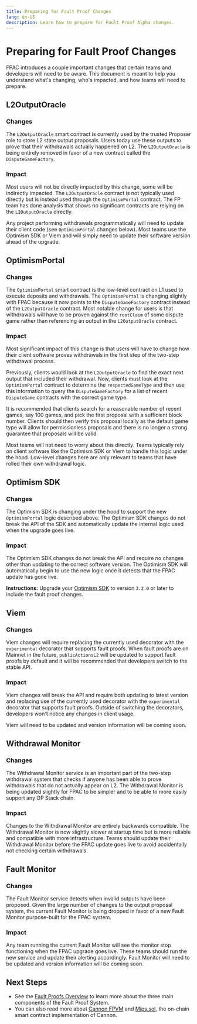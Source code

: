 ```yaml
---
title: Preparing for Fault Proof Changes
lang: en-US
description: Learn how to prepare for Fault Proof Alpha changes.
---
```



# Preparing for Fault Proof Changes

FPAC introduces a couple important changes that certain teams and developers will need to be aware.
This document is meant to help you understand what's changing, who's impacted, and how teams will need to prepare.

## L2OutputOracle

### Changes

The `L2OutputOracle` smart contract is currently used by the trusted Proposer role to store L2 state output proposals. Users today use these outputs to prove that their withdrawals actually happened on L2. The `L2OutputOracle` is being entirely removed in favor of a new contract called the `DisputeGameFactory`.

### Impact

Most users will not be directly impacted by this change, some will be indirectly impacted. The `L2OutputOracle` contract is not typically used directly but is instead used through the `OptimismPortal` contract. The FP team has done analysis that shows no significant contracts are relying on the `L2OutputOracle` directly.

Any project performing withdrawals programmatically will need to update their client code (see `OptimismPortal` changes below). Most teams use the Optimism SDK or Viem and will simply need to update their software version ahead of the upgrade.

## OptimismPortal

### Changes

The `OptimismPortal` smart contract is the low-level contract on L1 used to execute deposits and withdrawals. The `OptimismPortal` is changing slightly with FPAC because it now points to the `DisputeGameFactory` contract instead of the `L2OutputOracle` contract. Most notable change for users is that withdrawals will have to be proven against the `rootClaim` of some dispute game rather than referencing an output in the `L2OutputOracle` contract.

### Impact

Most significant impact of this change is that users will have to change how their client software proves withdrawals in the first step of the two-step withdrawal process.

Previously, clients would look at the `L2OutputOracle` to find the exact next output that included their withdrawal. Now, clients must look at the `OptimismPortal` contract to determine the `respectedGameType` and then use this information to query the `DisputeGameFactory` for a list of recent `DisputeGame` contracts with the correct game type.

It is recommended that clients search for a reasonable number of recent games, say 100 games, and pick the first proposal with a sufficient block number. Clients should then verify this proposal locally as the default game type will allow for permissionless proposals and there is no longer a strong guarantee that proposals will be valid.

Most teams will not need to worry about this directly. Teams typically rely on client software like the Optimism SDK or Viem to handle this logic under the hood. Low-level changes here are only relevant to teams that have rolled their own withdrawal logic.

## Optimism SDK

### Changes

The Optimism SDK is changing under the hood to support the new `OptimismPortal` logic described above. The Optimism SDK changes do not break the API of the SDK and automatically update the internal logic used when the upgrade goes live.

### Impact

The Optimism SDK changes do not break the API and require no changes other than updating to the correct software version. The Optimism SDK will automatically begin to use the new logic once it detects that the FPAC update has gone live.

**Instructions:** Upgrade your [Optimism SDK](https://sdk.optimism.io/) to version `3.2.0` or later to include the fault proof changes.

## Viem

### Changes
Viem changes will require replacing the currently used decorator with the `experimental` decorator that supports fault proofs. 
When fault proofs are on Mainnet in the future, `publicActionsL2` will be updated to support fault proofs by default and it will be recommended that developers switch to the stable API.

### Impact
Viem changes will break the API and require both updating to latest version and replacing use of the currently used decorator with the `experimental` decorator that supports fault proofs. Outside of switching the decorators, developers won't notice any changes in client usage.

<Callout type="warning">
Viem will need to be updated and version information will be coming soon.
</Callout>

## Withdrawal Monitor

### Changes

The Withdrawal Monitor service is an important part of the two-step withdrawal system that checks if anyone has been able to prove withdrawals that do not actually appear on L2. The Withdrawal Monitor is being updated slightly for FPAC to be simpler and to be able to more easily support any OP Stack chain.

### Impact

Changes to the Withdrawal Monitor are entirely backwards compatible. The Withdrawal Monitor is now slightly slower at startup time but is more reliable and compatible with more infrastructure. Teams should update their Withdrawal Monitor before the FPAC update goes live to avoid accidentally not checking certain withdrawals.

## Fault Monitor

### Changes

The Fault Monitor service detects when invalid outputs have been proposed. Given the large number of changes to the output proposal system, the current Fault Monitor is being dropped in favor of a new Fault Monitor purpose-built for the FPAC system.

### Impact

Any team running the current Fault Monitor will see the monitor stop functioning when the FPAC upgrade goes live. These teams should run the new service and update their alerting accordingly.
<Callout type="warning">
Fault Monitor will need to be updated and version information will be coming soon.
</Callout>

## Next Steps

*   See the [Fault Proofs Overview](/stack/protocol/fault-proofs/overview) to learn more about the three main components of the Fault Proof System.
*   You can also read more about [Cannon FPVM](/stack/protocol/fault-proofs/cannon) and [Mips.sol](/stack/protocol/fault-proofs/mips), the on-chain smart contract implementation of Cannon.

